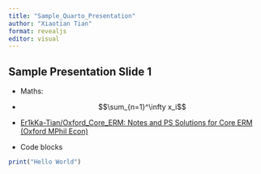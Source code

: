 ```yaml
---
title: "Sample_Quarto_Presentation"
author: "Xiaotian Tian"
format: revealjs
editor: visual
---
```


## Sample Presentation Slide 1

-   Maths:

-   $$\sum_{n=1}^\infty x_i$$

-   [Er1kKa-Tian/Oxford_Core_ERM: Notes and PS Solutions for Core ERM (Oxford MPhil Econ)](https://github.com/Er1kKa-Tian/Oxford_Core_ERM)

-   Code blocks

```r
print("Hello World")
```
